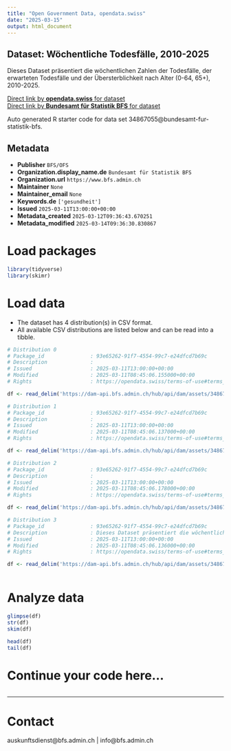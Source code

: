 ```yaml
---
title: "Open Government Data, opendata.swiss"
date: "2025-03-15"
output: html_document
---
```


## Dataset: Wöchentliche Todesfälle, 2010-2025

Dieses Dataset präsentiert die wöchentlichen Zahlen der Todesfälle, der erwarteten Todesfälle und der Übersterblichkeit nach Alter (0-64, 65+), 2010-2025.

[Direct link by **opendata.swiss** for dataset](https://opendata.swiss/de/dataset/wochentliche-todesfalle-2010-2025)<br>
[Direct link by **Bundesamt für Statistik BFS** for dataset](https://www.bfs.admin.ch/asset/de/ts-d-14.03.04.03-wr)

Auto generated R starter code for data set 34867055@bundesamt-fur-statistik-bfs.

## Metadata

- **Publisher** `BFS/OFS`
- **Organization.display_name.de** `Bundesamt für Statistik BFS`
- **Organization.url** `https://www.bfs.admin.ch`
- **Maintainer** `None`
- **Maintainer_email** `None`
- **Keywords.de** `['gesundheit']`
- **Issued** `2025-03-11T13:00:00+00:00`
- **Metadata_created** `2025-03-12T09:36:43.670251`
- **Metadata_modified** `2025-03-14T09:36:30.830867`


# Load packages

```r

library(tidyverse)
library(skimr)

```

# Load data

-   The dataset has 4 distribution(s) in CSV format.
-   All available CSV distributions are listed below and can be read into a tibble.

```r

# Distribution 0
# Package_id               : 93e65262-91f7-4554-99c7-e24dfcd7b69c
# Description              : 
# Issued                   : 2025-03-11T13:00:00+00:00
# Modified                 : 2025-03-11T08:45:06.155000+00:00
# Rights                   : https://opendata.swiss/terms-of-use#terms_by_ask

df <- read_delim('https://dam-api.bfs.admin.ch/hub/api/dam/assets/34867063/master')

# Distribution 1
# Package_id               : 93e65262-91f7-4554-99c7-e24dfcd7b69c
# Description              : 
# Issued                   : 2025-03-11T13:00:00+00:00
# Modified                 : 2025-03-11T08:45:06.137000+00:00
# Rights                   : https://opendata.swiss/terms-of-use#terms_by_ask

df <- read_delim('https://dam-api.bfs.admin.ch/hub/api/dam/assets/34867067/master')

# Distribution 2
# Package_id               : 93e65262-91f7-4554-99c7-e24dfcd7b69c
# Description              : 
# Issued                   : 2025-03-11T13:00:00+00:00
# Modified                 : 2025-03-11T08:45:06.178000+00:00
# Rights                   : https://opendata.swiss/terms-of-use#terms_by_ask

df <- read_delim('https://dam-api.bfs.admin.ch/hub/api/dam/assets/34867073/master')

# Distribution 3
# Package_id               : 93e65262-91f7-4554-99c7-e24dfcd7b69c
# Description              : Dieses Dataset präsentiert die wöchentlichen Zahlen der Todesfälle, der erwarteten Todesfälle und der Übersterblichkeit nach Alter (0-64, 65+), 2010-2025.
# Issued                   : 2025-03-11T13:00:00+00:00
# Modified                 : 2025-03-11T08:45:06.136000+00:00
# Rights                   : https://opendata.swiss/terms-of-use#terms_by_ask

df <- read_delim('https://dam-api.bfs.admin.ch/hub/api/dam/assets/34867077/master')



```

# Analyze data

```r

glimpse(df)
str(df)
skim(df)

head(df)
tail(df)

```

# Continue your code here...

```r

```

------------------------------------------------------------------------

# Contact

auskunftsdienst@bfs.admin.ch | info@bfs.admin.ch
